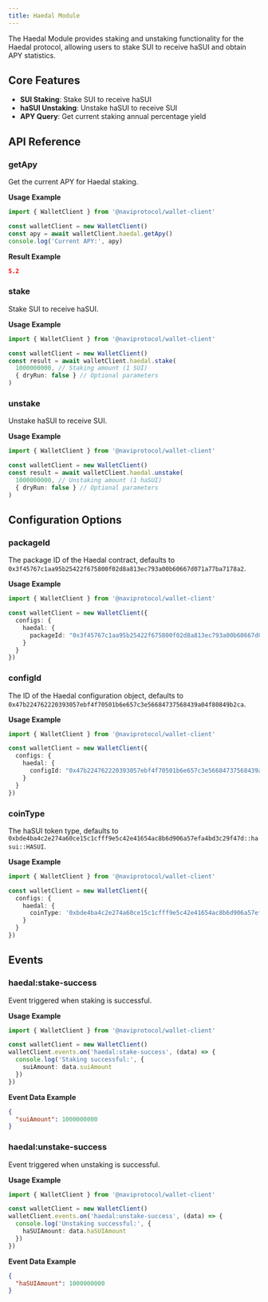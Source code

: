 ```yaml
---
title: Haedal Module
---
```


The Haedal Module provides staking and unstaking functionality for the Haedal protocol, allowing users to stake SUI to receive haSUI and obtain APY statistics.

## Core Features

- **SUI Staking**: Stake SUI to receive haSUI
- **haSUI Unstaking**: Unstake haSUI to receive SUI
- **APY Query**: Get current staking annual percentage yield

## API Reference

### getApy

Get the current APY for Haedal staking.

**Usage Example**

```ts
import { WalletClient } from '@naviprotocol/wallet-client'

const walletClient = new WalletClient()
const apy = await walletClient.haedal.getApy()
console.log('Current APY:', apy)
```

**Result Example**
```json
5.2
```

### stake

Stake SUI to receive haSUI.

**Usage Example**

```ts
import { WalletClient } from '@naviprotocol/wallet-client'

const walletClient = new WalletClient()
const result = await walletClient.haedal.stake(
  1000000000, // Staking amount (1 SUI)
  { dryRun: false } // Optional parameters
)
```

### unstake

Unstake haSUI to receive SUI.

**Usage Example**

```ts
import { WalletClient } from '@naviprotocol/wallet-client'

const walletClient = new WalletClient()
const result = await walletClient.haedal.unstake(
  1000000000, // Unstaking amount (1 haSUI)
  { dryRun: false } // Optional parameters
)
```

## Configuration Options

### packageId

The package ID of the Haedal contract, defaults to `0x3f45767c1aa95b25422f675800f02d8a813ec793a00b60667d071a77ba7178a2`.

**Usage Example**

```ts
import { WalletClient } from '@naviprotocol/wallet-client'

const walletClient = new WalletClient({
  configs: {
    haedal: {
      packageId: "0x3f45767c1aa95b25422f675800f02d8a813ec793a00b60667d071a77ba7178a2"
    }
  }
})
```

### configId

The ID of the Haedal configuration object, defaults to `0x47b224762220393057ebf4f70501b6e657c3e56684737568439a04f80849b2ca`.

**Usage Example**

```ts
import { WalletClient } from '@naviprotocol/wallet-client'

const walletClient = new WalletClient({
  configs: {
    haedal: {
      configId: "0x47b224762220393057ebf4f70501b6e657c3e56684737568439a04f80849b2ca"
    }
  }
})

```

### coinType

The haSUI token type, defaults to `0xbde4ba4c2e274a60ce15c1cfff9e5c42e41654ac8b6d906a57efa4bd3c29f47d::hasui::HASUI`.

**Usage Example**

```ts
import { WalletClient } from '@naviprotocol/wallet-client'

const walletClient = new WalletClient({
  configs: {
    haedal: {
      coinType: '0xbde4ba4c2e274a60ce15c1cfff9e5c42e41654ac8b6d906a57efa4bd3c29f47d::hasui::HASUI'
    }
  }
})
```

## Events

### haedal:stake-success

Event triggered when staking is successful.

**Usage Example**

```ts
import { WalletClient } from '@naviprotocol/wallet-client'

const walletClient = new WalletClient()
walletClient.events.on('haedal:stake-success', (data) => {
  console.log('Staking successful:', {
    suiAmount: data.suiAmount
  })
})
```

**Event Data Example**
```json
{
  "suiAmount": 1000000000
}
```

### haedal:unstake-success

Event triggered when unstaking is successful.

**Usage Example**

```ts
import { WalletClient } from '@naviprotocol/wallet-client'

const walletClient = new WalletClient()
walletClient.events.on('haedal:unstake-success', (data) => {
  console.log('Unstaking successful:', {
    haSUIAmount: data.haSUIAmount
  })
})
```

**Event Data Example**
```json
{
  "haSUIAmount": 1000000000
}
```

